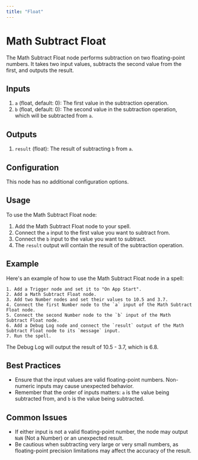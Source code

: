```yaml
---
title: "Float"
---
```


# Math Subtract Float

The Math Subtract Float node performs subtraction on two floating-point numbers. It takes two input values, subtracts the second value from the first, and outputs the result.

## Inputs

1. `a` (float, default: 0): The first value in the subtraction operation.
2. `b` (float, default: 0): The second value in the subtraction operation, which will be subtracted from `a`.

## Outputs

1. `result` (float): The result of subtracting `b` from `a`.

## Configuration

This node has no additional configuration options.

## Usage

To use the Math Subtract Float node:

1. Add the Math Subtract Float node to your spell.
2. Connect the `a` input to the first value you want to subtract from.
3. Connect the `b` input to the value you want to subtract.
4. The `result` output will contain the result of the subtraction operation.

## Example

Here's an example of how to use the Math Subtract Float node in a spell:

```
1. Add a Trigger node and set it to "On App Start".
2. Add a Math Subtract Float node.
3. Add two Number nodes and set their values to 10.5 and 3.7.
4. Connect the first Number node to the `a` input of the Math Subtract Float node.
5. Connect the second Number node to the `b` input of the Math Subtract Float node.
6. Add a Debug Log node and connect the `result` output of the Math Subtract Float node to its `message` input.
7. Run the spell.
```

The Debug Log will output the result of 10.5 - 3.7, which is 6.8.

## Best Practices

- Ensure that the input values are valid floating-point numbers. Non-numeric inputs may cause unexpected behavior.
- Remember that the order of inputs matters: `a` is the value being subtracted from, and `b` is the value being subtracted.

## Common Issues

- If either input is not a valid floating-point number, the node may output `NaN` (Not a Number) or an unexpected result.
- Be cautious when subtracting very large or very small numbers, as floating-point precision limitations may affect the accuracy of the result.